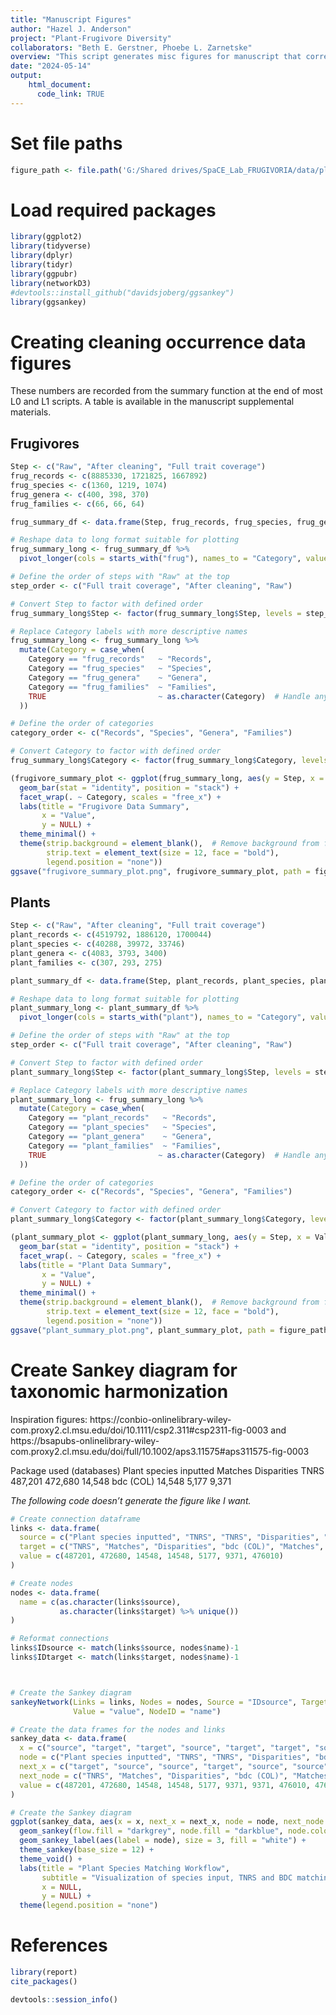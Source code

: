 ```yaml
---
title: "Manuscript Figures"
author: "Hazel J. Anderson"
project: "Plant-Frugivore Diversity"
collaborators: "Beth E. Gerstner, Phoebe L. Zarnetske"
overview: "This script generates misc figures for manuscript that corresponds to this project."
date: "2024-05-14"
output: 
    html_document:
      code_link: TRUE
---
```


# Set file paths
```r
figure_path <- file.path('G:/Shared drives/SpaCE_Lab_FRUGIVORIA/data/plants/figures')
```

# Load required packages
```r
library(ggplot2)
library(tidyverse)
library(dplyr)
library(tidyr)
library(ggpubr)
library(networkD3)
#devtools::install_github("davidsjoberg/ggsankey")
library(ggsankey)
```

# Creating cleaning occurrence data figures

These numbers are recorded from the summary function at the end of most L0 and L1 scripts. A table is available in the manuscript supplemental materials.

## Frugivores
```r
Step <- c("Raw", "After cleaning", "Full trait coverage")
frug_records <- c(8885330, 1721825, 1667892)
frug_species <- c(1360, 1219, 1074)
frug_genera <- c(400, 398, 370)
frug_families <- c(66, 66, 64)

frug_summary_df <- data.frame(Step, frug_records, frug_species, frug_genera, frug_families)

# Reshape data to long format suitable for plotting
frug_summary_long <- frug_summary_df %>%
  pivot_longer(cols = starts_with("frug"), names_to = "Category", values_to = "Value")
```

```r
# Define the order of steps with "Raw" at the top
step_order <- c("Full trait coverage", "After cleaning", "Raw")

# Convert Step to factor with defined order
frug_summary_long$Step <- factor(frug_summary_long$Step, levels = step_order)

# Replace Category labels with more descriptive names
frug_summary_long <- frug_summary_long %>%
  mutate(Category = case_when(
    Category == "frug_records"   ~ "Records",
    Category == "frug_species"   ~ "Species",
    Category == "frug_genera"    ~ "Genera",
    Category == "frug_families"  ~ "Families",
    TRUE                         ~ as.character(Category)  # Handle any other cases
  ))

# Define the order of categories
category_order <- c("Records", "Species", "Genera", "Families")

# Convert Category to factor with defined order
frug_summary_long$Category <- factor(frug_summary_long$Category, levels = category_order)

```

```r
(frugivore_summary_plot <- ggplot(frug_summary_long, aes(y = Step, x = Value, fill = Category)) +
  geom_bar(stat = "identity", position = "stack") +
  facet_wrap(. ~ Category, scales = "free_x") +
  labs(title = "Frugivore Data Summary",
       x = "Value",
       y = NULL) +
  theme_minimal() +
  theme(strip.background = element_blank(),  # Remove background from facet labels
        strip.text = element_text(size = 12, face = "bold"),
        legend.position = "none"))
ggsave("frugivore_summary_plot.png", frugivore_summary_plot, path = figure_path)
```


## Plants

```r
Step <- c("Raw", "After cleaning", "Full trait coverage")
plant_records <- c(4519792, 1886120, 1700044)
plant_species <- c(40288, 39972, 33746)
plant_genera <- c(4083, 3793, 3400)
plant_families <- c(307, 293, 275)

plant_summary_df <- data.frame(Step, plant_records, plant_species, plant_genera, plant_families)

# Reshape data to long format suitable for plotting
plant_summary_long <- plant_summary_df %>%
  pivot_longer(cols = starts_with("plant"), names_to = "Category", values_to = "Value")
```

```r
# Define the order of steps with "Raw" at the top
step_order <- c("Full trait coverage", "After cleaning", "Raw")

# Convert Step to factor with defined order
plant_summary_long$Step <- factor(plant_summary_long$Step, levels = step_order)

# Replace Category labels with more descriptive names
plant_summary_long <- frug_summary_long %>%
  mutate(Category = case_when(
    Category == "plant_records"   ~ "Records",
    Category == "plant_species"   ~ "Species",
    Category == "plant_genera"    ~ "Genera",
    Category == "plant_families"  ~ "Families",
    TRUE                         ~ as.character(Category)  # Handle any other cases
  ))

# Define the order of categories
category_order <- c("Records", "Species", "Genera", "Families")

# Convert Category to factor with defined order
plant_summary_long$Category <- factor(plant_summary_long$Category, levels = category_order)

```

```r
(plant_summary_plot <- ggplot(plant_summary_long, aes(y = Step, x = Value, fill = Category)) +
  geom_bar(stat = "identity", position = "stack") +
  facet_wrap(. ~ Category, scales = "free_x") +
  labs(title = "Plant Data Summary",
       x = "Value",
       y = NULL) +
  theme_minimal() +
  theme(strip.background = element_blank(),  # Remove background from facet labels
        strip.text = element_text(size = 12, face = "bold"),
        legend.position = "none"))
ggsave("plant_summary_plot.png", plant_summary_plot, path = figure_path)
```

# Create Sankey diagram for taxonomic harmonization
Inspiration figures: https://conbio-onlinelibrary-wiley-com.proxy2.cl.msu.edu/doi/10.1111/csp2.311#csp2311-fig-0003 and https://bsapubs-onlinelibrary-wiley-com.proxy2.cl.msu.edu/doi/full/10.1002/aps3.11575#aps311575-fig-0003

Package used (databases)    Plant species inputted    Matches   Disparities
TNRS                        487,201                   472,680   14,548
bdc (COL)                   14,548                    5,177     9,371

*The following code doesn't generate the figure like I want.*
```r
# Create connection dataframe
links <- data.frame(
  source = c("Plant species inputted", "TNRS", "TNRS", "Disparities", "bdc (COL)", "bdc (COL)", "Matches"),
  target = c("TNRS", "Matches", "Disparities", "bdc (COL)", "Matches", "Species dropped", "Species harmonized"),
  value = c(487201, 472680, 14548, 14548, 5177, 9371, 476010)
)

# Create nodes
nodes <- data.frame(
  name = c(as.character(links$source),
           as.character(links$target) %>% unique())
)

# Reformat connections
links$IDsource <- match(links$source, nodes$name)-1
links$IDtarget <- match(links$target, nodes$name)-1



# Create the Sankey diagram
sankeyNetwork(Links = links, Nodes = nodes, Source = "IDsource", Target = "IDtarget",
              Value = "value", NodeID = "name")
```

```r
# Create the data frames for the nodes and links
sankey_data <- data.frame(
  x = c("source", "target", "target", "source", "target", "target", "source", "target", "source"),
  node = c("Plant species inputted", "TNRS", "TNRS", "Disparities", "bdc (COL)", "bdc (COL)", "Species dropped", "Matches", "Species harmonized"),
  next_x = c("target", "source", "source", "target", "source", "source", NA, "source", NA),
  next_node = c("TNRS", "Matches", "Disparities", "bdc (COL)", "Matches", "Species dropped", NA, "Species harmonized", NA),
  value = c(487201, 472680, 14548, 14548, 5177, 9371, 9371, 476010, 476010)
)

```

```r
# Create the Sankey diagram
ggplot(sankey_data, aes(x = x, next_x = next_x, node = node, next_node = next_node, value = value)) +
  geom_sankey(flow.fill = "darkgrey", node.fill = "darkblue", node.color = "darkblue", alpha = 0.5) +
  geom_sankey_label(aes(label = node), size = 3, fill = "white") +
  theme_sankey(base_size = 12) +
  theme_void() +
  labs(title = "Plant Species Matching Workflow",
       subtitle = "Visualization of species input, TNRS and BDC matching process",
       x = NULL,
       y = NULL) +
  theme(legend.position = "none")
```


# References

```r
library(report)
cite_packages()
```


```r
devtools::session_info()
```

